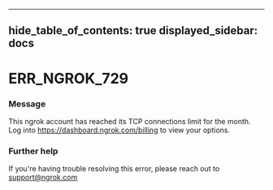 

---
hide_table_of_contents: true
displayed_sidebar: docs
---


# ERR_NGROK_729

### Message
This ngrok account has reached its TCP connections limit for the month. Log into https://dashboard.ngrok.com/billing to view your options.

<ErrorDetails />



### Further help
If you're having trouble resolving this error, please reach out to [support@ngrok.com](mailto:support@ngrok.com?subject=Help%20with%20ERR_NGROK_729)

